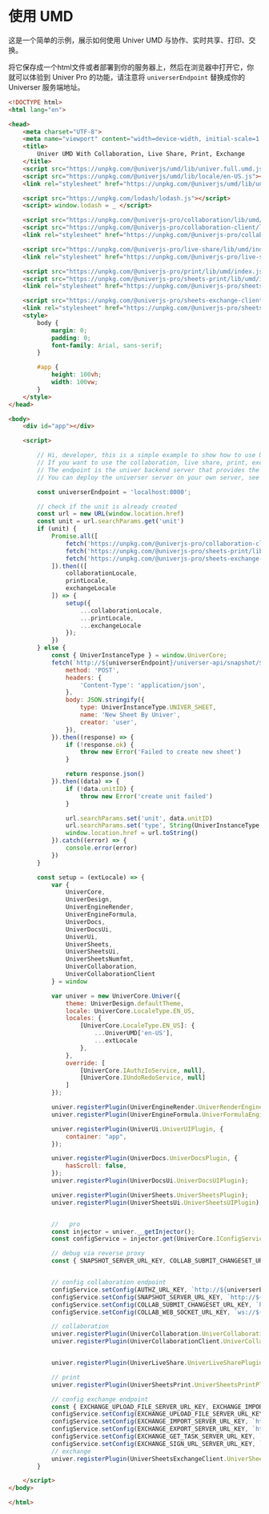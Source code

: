 # 使用 UMD

这是一个简单的示例，展示如何使用 Univer UMD 与协作、实时共享、打印、交换。

将它保存成一个html文件或者部署到你的服务器上，然后在浏览器中打开它，你就可以体验到 Univer Pro 的功能，请注意将 `universerEndpoint` 替换成你的 Universer 服务端地址。

```html
<!DOCTYPE html>
<html lang="en">

<head>
    <meta charset="UTF-8">
    <meta name="viewport" content="width=device-width, initial-scale=1.0">
    <title>
        Univer UMD With Collaboration, Live Share, Print, Exchange
    </title>
    <script src="https://unpkg.com/@univerjs/umd/lib/univer.full.umd.js"></script>
    <script src="https://unpkg.com/@univerjs/umd/lib/locale/en-US.js"></script>
    <link rel="stylesheet" href="https://unpkg.com/@univerjs/umd/lib/univer.css">

    <script src="https://unpkg.com/lodash/lodash.js"></script>
    <script> window.lodash = _ </script>

    <script src="https://unpkg.com/@univerjs-pro/collaboration/lib/umd/index.js"></script>
    <script src="https://unpkg.com/@univerjs-pro/collaboration-client/lib/umd/index.js"></script>
    <link rel="stylesheet" href="https://unpkg.com/@univerjs-pro/collaboration-client/lib/index.css">

    <script src="https://unpkg.com/@univerjs-pro/live-share/lib/umd/index.js"></script>
    <link rel="stylesheet" href="https://unpkg.com/@univerjs-pro/live-share/lib/index.css">

    <script src="https://unpkg.com/@univerjs-pro/print/lib/umd/index.js"></script>
    <script src="https://unpkg.com/@univerjs-pro/sheets-print/lib/umd/index.js"></script>
    <link rel="stylesheet" href="https://unpkg.com/@univerjs-pro/sheets-print/lib/index.css">

    <script src="https://unpkg.com/@univerjs-pro/sheets-exchange-client/lib/umd/index.js"></script>
    <link rel="stylesheet" href="https://unpkg.com/@univerjs-pro/sheets-exchange-client/lib/index.css">
    <style>
        body {
            margin: 0;
            padding: 0;
            font-family: Arial, sans-serif;
        }

        #app {
            height: 100vh;
            width: 100vw;
        }
    </style>
</head>

<body>
    <div id="app"></div>

    <script>

        // Hi, developer, this is a simple example to show how to use Univer UMD with collaboration, live share, print, exchange
        // If you want to use the collaboration, live share, print, exchange, you need to config the endpoint
        // The endpoint is the univer backend server that provides the collaboration, live share, print, exchange service
        // You can deploy the universer server on your own server, see the deployment guide: https://univer.ai/zh-CN/pro/guides/sheet/deployment/docker

        const universerEndpoint = 'localhost:8000';

        // check if the unit is already created
        const url = new URL(window.location.href)
        const unit = url.searchParams.get('unit')
        if (unit) {
            Promise.all([
                fetch('https://unpkg.com/@univerjs-pro/collaboration-client/lib/locale/en-US.json').then(res => res.json()),
                fetch('https://unpkg.com/@univerjs-pro/sheets-print/lib/locale/en-US.json').then(res => res.json()),
                fetch('https://unpkg.com/@univerjs-pro/sheets-exchange-client/lib/locale/en-US.json').then(res => res.json())
            ]).then(([
                collaborationLocale,
                printLocale,
                exchangeLocale
            ]) => {
                setup({
                    ...collaborationLocale,
                    ...printLocale,
                    ...exchangeLocale
                });
            })
        } else {
            const { UniverInstanceType } = window.UniverCore;
            fetch(`http://${universerEndpoint}/universer-api/snapshot/${UniverInstanceType.UNIVER_SHEET}/unit/-/create`, {
                method: 'POST',
                headers: {
                    'Content-Type': 'application/json',
                },
                body: JSON.stringify({
                    type: UniverInstanceType.UNIVER_SHEET,
                    name: 'New Sheet By Univer',
                    creator: 'user',
                }),
            }).then((response) => {
                if (!response.ok) {
                    throw new Error('Failed to create new sheet')
                }

                return response.json()
            }).then((data) => {
                if (!data.unitID) {
                    throw new Error('create unit failed')
                }

                url.searchParams.set('unit', data.unitID)
                url.searchParams.set('type', String(UniverInstanceType.UNIVER_SHEET))
                window.location.href = url.toString()
            }).catch((error) => {
                console.error(error)
            })
        }

        const setup = (extLocale) => {
            var {
                UniverCore,
                UniverDesign,
                UniverEngineRender,
                UniverEngineFormula,
                UniverDocs,
                UniverDocsUi,
                UniverUi,
                UniverSheets,
                UniverSheetsUi,
                UniverSheetsNumfmt,
                UniverCollaboration,
                UniverCollaborationClient
            } = window

            var univer = new UniverCore.Univer({
                theme: UniverDesign.defaultTheme,
                locale: UniverCore.LocaleType.EN_US,
                locales: {
                    [UniverCore.LocaleType.EN_US]: {
                        ...UniverUMD['en-US'],
                        ...extLocale
                    },
                },
                override: [
                    [UniverCore.IAuthzIoService, null],
                    [UniverCore.IUndoRedoService, null]
                ]
            });

            univer.registerPlugin(UniverEngineRender.UniverRenderEnginePlugin);
            univer.registerPlugin(UniverEngineFormula.UniverFormulaEnginePlugin);

            univer.registerPlugin(UniverUi.UniverUIPlugin, {
                container: "app",
            });

            univer.registerPlugin(UniverDocs.UniverDocsPlugin, {
                hasScroll: false,
            });
            univer.registerPlugin(UniverDocsUi.UniverDocsUIPlugin);

            univer.registerPlugin(UniverSheets.UniverSheetsPlugin);
            univer.registerPlugin(UniverSheetsUi.UniverSheetsUIPlugin);


            //   pro
            const injector = univer.__getInjector();
            const configService = injector.get(UniverCore.IConfigService);

            // debug via reverse proxy
            const { SNAPSHOT_SERVER_URL_KEY, COLLAB_SUBMIT_CHANGESET_URL_KEY, COLLAB_WEB_SOCKET_URL_KEY, AUTHZ_URL_KEY } = UniverCollaborationClient;


            // config collaboration endpoint
            configService.setConfig(AUTHZ_URL_KEY, `http://${universerEndpoint}/universer-api/authz`);
            configService.setConfig(SNAPSHOT_SERVER_URL_KEY, `http://${universerEndpoint}/universer-api/snapshot`);
            configService.setConfig(COLLAB_SUBMIT_CHANGESET_URL_KEY, `http://${universerEndpoint}/universer-api/comb`);
            configService.setConfig(COLLAB_WEB_SOCKET_URL_KEY, `ws://${universerEndpoint}/universer-api/comb/connect`);

            // collaboration
            univer.registerPlugin(UniverCollaboration.UniverCollaborationPlugin);
            univer.registerPlugin(UniverCollaborationClient.UniverCollaborationClientPlugin);


            univer.registerPlugin(UniverLiveShare.UniverLiveSharePlugin)

            // print
            univer.registerPlugin(UniverSheetsPrint.UniverSheetsPrintPlugin)

            // config exchange endpoint
            const { EXCHANGE_UPLOAD_FILE_SERVER_URL_KEY, EXCHANGE_IMPORT_SERVER_URL_KEY, EXCHANGE_EXPORT_SERVER_URL_KEY, EXCHANGE_GET_TASK_SERVER_URL_KEY, EXCHANGE_SIGN_URL_SERVER_URL_KEY } = UniverSheetsExchangeClient;
            configService.setConfig(EXCHANGE_UPLOAD_FILE_SERVER_URL_KEY, `http://${universerEndpoint}/universer-api/stream/file/upload`);
            configService.setConfig(EXCHANGE_IMPORT_SERVER_URL_KEY, `http://${universerEndpoint}/universer-api/exchange/{type}/import`);
            configService.setConfig(EXCHANGE_EXPORT_SERVER_URL_KEY, `http://${universerEndpoint}/universer-api/exchange/{type}/export`);
            configService.setConfig(EXCHANGE_GET_TASK_SERVER_URL_KEY, `http://${universerEndpoint}/universer-api/exchange/task/{taskID}`);
            configService.setConfig(EXCHANGE_SIGN_URL_SERVER_URL_KEY, `http://${universerEndpoint}/universer-api/file/{fileID}/sign-url`);
            // exchange
            univer.registerPlugin(UniverSheetsExchangeClient.UniverSheetsExchangeClientPlugin)
        }

    </script>
</body>

</html>
```
